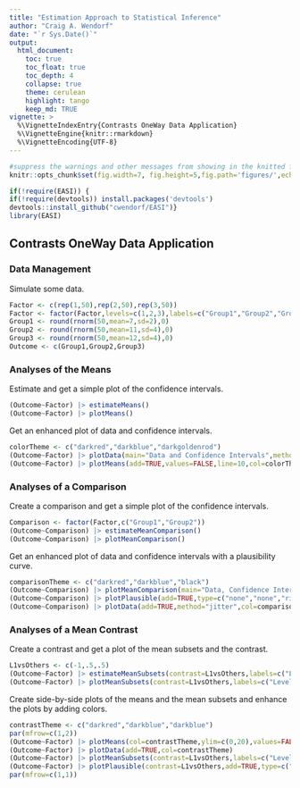 ```yaml
---
title: "Estimation Approach to Statistical Inference"
author: "Craig A. Wendorf"
date: "`r Sys.Date()`"
output:
  html_document:
    toc: true
    toc_float: true
    toc_depth: 4
    collapse: true
    theme: cerulean
    highlight: tango
    keep_md: TRUE
vignette: >
  %\VignetteIndexEntry{Contrasts OneWay Data Application}
  %\VignetteEngine{knitr::rmarkdown}
  %\VignetteEncoding{UTF-8}
---
```


```r
#suppress the warnings and other messages from showing in the knitted file.
knitr::opts_chunk$set(fig.width=7, fig.height=5,fig.path='figures/',echo=TRUE,warning=FALSE,message=FALSE)
```

```r
if(!require(EASI)) {
if(!require(devtools)) install.packages('devtools')
devtools::install_github("cwendorf/EASI")}
library(EASI)
```

## Contrasts OneWay Data Application

### Data Management

Simulate some data.
```r
Factor <- c(rep(1,50),rep(2,50),rep(3,50))
Factor <- factor(Factor,levels=c(1,2,3),labels=c("Group1","Group2","Group3"))
Group1 <- round(rnorm(50,mean=7,sd=2),0)
Group2 <- round(rnorm(50,mean=11,sd=4),0)
Group3 <- round(rnorm(50,mean=12,sd=4),0)
Outcome <- c(Group1,Group2,Group3)
```

### Analyses of the Means

Estimate and get a simple plot of the confidence intervals.
```r
(Outcome~Factor) |> estimateMeans()
(Outcome~Factor) |> plotMeans()
```

Get an enhanced plot of data and confidence intervals.
```r
colorTheme <- c("darkred","darkblue","darkgoldenrod")
(Outcome~Factor) |> plotData(main="Data and Confidence Intervals",method="jitter",col=colorTheme)
(Outcome~Factor) |> plotMeans(add=TRUE,values=FALSE,line=10,col=colorTheme)
```

### Analyses of a Comparison

Create a comparison and get a simple plot of the confidence intervals.
```r
Comparison <- factor(Factor,c("Group1","Group2"))
(Outcome~Comparison) |> estimateMeanComparison()
(Outcome~Comparison) |> plotMeanComparison()
```

Get an enhanced plot of data and confidence intervals with a plausibility curve.
```r
comparisonTheme <- c("darkred","darkblue","black")
(Outcome~Comparison) |> plotMeanComparison(main="Data, Confidence Intervals, and a Plausibility Curve",ylim=c(0,20),values=FALSE,col=comparisonTheme)
(Outcome~Comparison) |> plotPlausible(add=TRUE,type=c("none","none","right"),col=comparisonTheme)
(Outcome~Comparison) |> plotData(add=TRUE,method="jitter",col=comparisonTheme)
```

### Analyses of a Mean Contrast

Create a contrast and get a plot of the mean subsets and the contrast.
```r
L1vsOthers <- c(-1,.5,.5)
(Outcome~Factor) |> estimateMeanSubsets(contrast=L1vsOthers,labels=c("Level1","Others"))
(Outcome~Factor) |> plotMeanSubsets(contrast=L1vsOthers,labels=c("Level1","Others"))
```

Create side-by-side plots of the means and the mean subsets and enhance the plots by adding colors.
```r
contrastTheme <- c("darkred","darkblue","darkblue")
par(mfrow=c(1,2))
(Outcome~Factor) |> plotMeans(col=contrastTheme,ylim=c(0,20),values=FALSE,main="")
(Outcome~Factor) |> plotData(add=TRUE,col=contrastTheme)
(Outcome~Factor) |> plotMeanSubsets(contrast=L1vsOthers,labels=c("Level1","Others"),col=comparisonTheme,ylim=c(0,20),ylab="",values=FALSE,main="")
(Outcome~Factor) |> plotPlausible(contrast=L1vsOthers,add=TRUE,type=c("none","none","right"),col=comparisonTheme)
par(mfrow=c(1,1))
```
